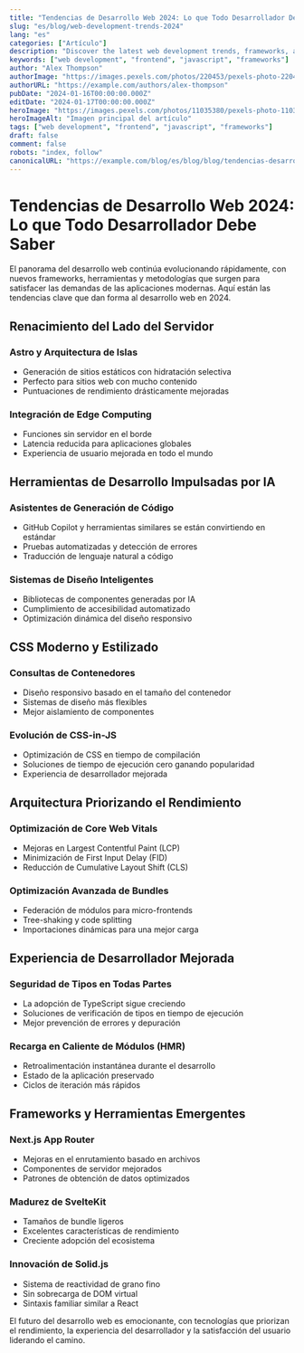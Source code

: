 ```yaml
---
title: "Tendencias de Desarrollo Web 2024: Lo que Todo Desarrollador Debe Saber"
slug: "es/blog/web-development-trends-2024"
lang: "es"
categories: ["Artículo"]
description: "Discover the latest web development trends, frameworks, and technologies shaping the industry in 2024. Stay ahead with cutting-edge tools and techniques."
keywords: ["web development", "frontend", "javascript", "frameworks"]
author: "Alex Thompson"
authorImage: "https://images.pexels.com/photos/220453/pexels-photo-220453.jpeg?auto=compress&cs=tinysrgb&w=120&h=120&dpr=1"
authorURL: "https://example.com/authors/alex-thompson"
pubDate: "2024-01-16T00:00:00.000Z"
editDate: "2024-01-17T00:00:00.000Z"
heroImage: "https://images.pexels.com/photos/11035380/pexels-photo-11035380.jpeg?auto=compress&cs=tinysrgb&w=1260&h=750&dpr=1"
heroImageAlt: "Imagen principal del artículo"
tags: ["web development", "frontend", "javascript", "frameworks"]
draft: false
comment: false
robots: "index, follow"
canonicalURL: "https://example.com/blog/es/blog/blog/tendencias-desarrollo-web-2024"
---
```


# Tendencias de Desarrollo Web 2024: Lo que Todo Desarrollador Debe Saber

El panorama del desarrollo web continúa evolucionando rápidamente, con nuevos frameworks, herramientas y metodologías que surgen para satisfacer las demandas de las aplicaciones modernas. Aquí están las tendencias clave que dan forma al desarrollo web en 2024.

## Renacimiento del Lado del Servidor

### Astro y Arquitectura de Islas

- Generación de sitios estáticos con hidratación selectiva
- Perfecto para sitios web con mucho contenido
- Puntuaciones de rendimiento drásticamente mejoradas

### Integración de Edge Computing

- Funciones sin servidor en el borde
- Latencia reducida para aplicaciones globales
- Experiencia de usuario mejorada en todo el mundo

## Herramientas de Desarrollo Impulsadas por IA

### Asistentes de Generación de Código

- GitHub Copilot y herramientas similares se están convirtiendo en estándar
- Pruebas automatizadas y detección de errores
- Traducción de lenguaje natural a código

### Sistemas de Diseño Inteligentes

- Bibliotecas de componentes generadas por IA
- Cumplimiento de accesibilidad automatizado
- Optimización dinámica del diseño responsivo

## CSS Moderno y Estilizado

### Consultas de Contenedores

- Diseño responsivo basado en el tamaño del contenedor
- Sistemas de diseño más flexibles
- Mejor aislamiento de componentes

### Evolución de CSS-in-JS

- Optimización de CSS en tiempo de compilación
- Soluciones de tiempo de ejecución cero ganando popularidad
- Experiencia de desarrollador mejorada

## Arquitectura Priorizando el Rendimiento

### Optimización de Core Web Vitals

- Mejoras en Largest Contentful Paint (LCP)
- Minimización de First Input Delay (FID)
- Reducción de Cumulative Layout Shift (CLS)

### Optimización Avanzada de Bundles

- Federación de módulos para micro-frontends
- Tree-shaking y code splitting
- Importaciones dinámicas para una mejor carga

## Experiencia de Desarrollador Mejorada

### Seguridad de Tipos en Todas Partes

- La adopción de TypeScript sigue creciendo
- Soluciones de verificación de tipos en tiempo de ejecución
- Mejor prevención de errores y depuración

### Recarga en Caliente de Módulos (HMR)

- Retroalimentación instantánea durante el desarrollo
- Estado de la aplicación preservado
- Ciclos de iteración más rápidos

## Frameworks y Herramientas Emergentes

### Next.js App Router

- Mejoras en el enrutamiento basado en archivos
- Componentes de servidor mejorados
- Patrones de obtención de datos optimizados

### Madurez de SvelteKit

- Tamaños de bundle ligeros
- Excelentes características de rendimiento
- Creciente adopción del ecosistema

### Innovación de Solid.js

- Sistema de reactividad de grano fino
- Sin sobrecarga de DOM virtual
- Sintaxis familiar similar a React

El futuro del desarrollo web es emocionante, con tecnologías que priorizan el rendimiento, la experiencia del desarrollador y la satisfacción del usuario liderando el camino.
